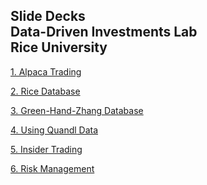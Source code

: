 ## Slide Decks<br>Data-Driven Investments Lab<br>Rice University<br>

[1. Alpaca Trading](01-alpaca.html) 

[2. Rice Database](02-rice-database.html)

[3. Green-Hand-Zhang Database](03-ghz-database.html)

[4. Using Quandl Data](04-quandl.html)

[5. Insider Trading](05-insider-trading.html)

[6. Risk Management](06-risk-management.html)


